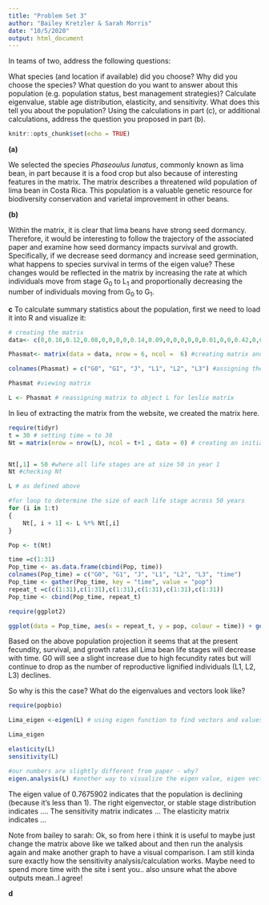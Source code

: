 ```yaml
---
title: "Problem Set 3"
author: "Bailey Kretzler & Sarah Morris"
date: "10/5/2020"
output: html_document
---
```


In teams of two, address the following questions:

What species (and location if available) did you choose? Why did you choose the species?
What question do you want to answer about this population (e.g. population status, best management strategies)?
Calculate eigenvalue, stable age distribution, elasticity, and sensitivity. What does this tell you about the population?
Using the calculations in part (c), or additional calculations, address the question you proposed in part (b).

```r
knitr::opts_chunk$set(echo = TRUE)
```

**(a)**

We selected the species *Phaseoulus lunatus*, commonly known as lima bean, in part because it is a food crop but also because of interesting features in the matrix. The matrix describes a threatened wild population of lima bean in Costa Rica. This population is a valuable genetic resource for biodiversity conservation and varietal improvement in other beans. 

**(b)** 

Within the matrix, it is clear that lima beans have strong seed dormancy. Therefore, it would be interesting to follow the trajectory of the associated paper and examine how seed dormancy impacts survival and growth. Specifically, if we decrease seed dormancy and increase seed germination, what happens to species survival in terms of the eigen value? These changes would be reflected in the matrix by increasing the rate at which individuals move from stage G~0~ to L~1~ and proportionally decreasing the number of individuals moving from G~0~ to G~1~. 


**c** To calculate summary statistics about the population, first we need to load it into R and visualize it:
```r

# creating the matrix
data<- c(0,0.16,0.12,0.08,0,0,0,0,0.14,0.09,0,0,0,0,0,0.01,0,0,0.42,0,0,0.01,0.05,0,28.9,0,0,0,0.16,0.18,104,0,0,0,0,0.25) #data in matrix by column

Phasmat<- matrix(data = data, nrow = 6, ncol =  6) #creating matrix and inputting above data

colnames(Phasmat) = c("G0", "G1", "J", "L1", "L2", "L3") #assigning the life stage IDs to the column names

Phasmat #viewing matrix

L <- Phasmat # reassigning matrix to object L for leslie matrix

```

In lieu of extracting the matrix from the website, we created the matrix here.

```r
require(tidyr)
t = 30 # setting time = to 30
Nt = matrix(nrow = nrow(L), ncol = t+1 , data = 0) # creating an initial population matrix


Nt[,1] = 50 #where all life stages are at size 50 in year 1
Nt #checking Nt

L # as defined above

#for loop to determine the size of each life stage across 50 years
for (i in 1:t)
{
	Nt[, i + 1] <- L %*% Nt[,i]
}

Pop <- t(Nt)

time =c(1:31)
Pop_time <- as.data.frame(cbind(Pop, time))
colnames(Pop_time) = c("G0", "G1", "J", "L1", "L2", "L3", "time")
Pop_time <- gather(Pop_time, key = "time", value = "pop")
repeat_t =c(c(1:31),c(1:31),c(1:31),c(1:31),c(1:31),c(1:31))
Pop_time <- cbind(Pop_time, repeat_t)

require(ggplot2)

ggplot(data = Pop_time, aes(x = repeat_t, y = pop, colour = time)) + geom_point(size = 3) + theme_bw() + geom_line() + ggtitle("Population Projection for Original Leslie Matrix", subtitle = "Phaseolus lunatus") +labs(x = "Time in Years", y = "Population size" )

```
Based on the above population projection it seems that at the present fecundity, survival, and growth rates all Lima bean life stages will decrease with time. G0 will see a slight increase due to high fecundity rates but will continue to drop as the number of reproductive lignified individuals (L1, L2, L3) declines.

So why is this the case? What do the eigenvalues and vectors look like?

```r

require(popbio)

Lima_eigen <-eigen(L) # using eigen function to find vectors and values

Lima_eigen

elasticity(L)
sensitivity(L)

#our numbers are slightly different from paper - why?
eigen.analysis(L) #another way to visualize the eigen value, eigen vector, sensitivity matrix & elasticity matrix

```
The eigen value of 0.7675902 indicates that the population is declining (because it's less than 1). The right eigenvector, or stable stage distribution indicates .... The sensitivity matrix indicates ... The elasticity matrix indicates ... 


Note from bailey to sarah: Ok, so from here i think it is useful to maybe just change the matrix above like we talked about and then run the analysis again and make another graph to have a visual comparison. I am still kinda sure exactly how the sensitivity analysis/calculation works. Maybe need to spend more time with the site i sent you.. also unsure what the above outputs mean..I agree!


**d**
